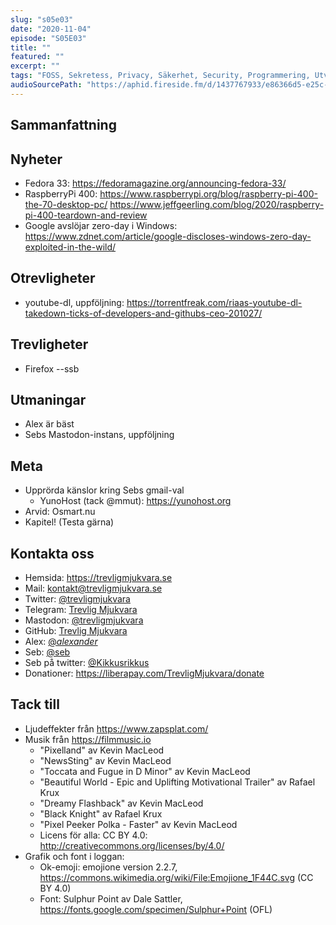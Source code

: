 ```yaml
---
slug: "s05e03"
date: "2020-11-04"
episode: "S05E03"
title: ""
featured: ""
excerpt: "" 
tags: "FOSS, Sekretess, Privacy, Säkerhet, Security, Programmering, Utveckling, RaspberryPi, Mjukvara, PinePhone, Technology, Linux, Open Source, Mastodon, Ubuntu, Edge, Firefox, youtube-dl, ssh, git, GitHub, VPS, Digital Ocean" 
audioSourcePath: "https://aphid.fireside.fm/d/1437767933/e86366d5-e25c-4aab-9a13-33b7144ac160/f4645ee9-b515-4a74-9ee5-efcfe1f786bf.mp3"
---
```

## Sammanfattning

## Nyheter
- Fedora 33: https://fedoramagazine.org/announcing-fedora-33/ 
- RaspberryPi 400: https://www.raspberrypi.org/blog/raspberry-pi-400-the-70-desktop-pc/ https://www.jeffgeerling.com/blog/2020/raspberry-pi-400-teardown-and-review
- Google avslöjar zero-day i Windows: https://www.zdnet.com/article/google-discloses-windows-zero-day-exploited-in-the-wild/

## Otrevligheter
- youtube-dl, uppföljning: https://torrentfreak.com/riaas-youtube-dl-takedown-ticks-of-developers-and-githubs-ceo-201027/

## Trevligheter
- Firefox --ssb

## Utmaningar
- Alex är bäst
- Sebs Mastodon-instans, uppföljning

## Meta
- Upprörda känslor kring Sebs gmail-val
  - YunoHost (tack @mmut): https://yunohost.org
- Arvid: Osmart.nu
- Kapitel! (Testa gärna) 

## Kontakta oss
- Hemsida: https://trevligmjukvara.se
- Mail: kontakt@trevligmjukvara.se
- Twitter: [@trevligmjukvara](https://twitter.com/trevligmjukvara)
- Telegram: [Trevlig Mjukvara](https://t.me/trevligmjukvara)
- Mastodon: [@trevligmjukvara](https://mastodon.linuxkompis.se/@trevligmjukvara)
- GitHub: [Trevlig Mjukvara](https://github.com/trevligmjukvara)
- Alex: [@_alexander_](https://mastodon.online/@_alexander_)
- Seb: [@seb](https://social.gelotte.dev/@seb)
- Seb på twitter: [@Kikkusrikkus](https://twitter.com/Kikkusrikkus)
- Donationer: https://liberapay.com/TrevligMjukvara/donate

## Tack till
- Ljudeffekter från https://www.zapsplat.com/
- Musik från https://filmmusic.io
  - "Pixelland" av Kevin MacLeod
  - "NewsSting" av Kevin MacLeod
  - "Toccata and Fugue in D Minor" av Kevin MacLeod
  - "Beautiful World - Epic and Uplifting Motivational Trailer" av Rafael Krux
  - "Dreamy Flashback" av Kevin MacLeod
  - "Black Knight" av Rafael Krux
  - "Pixel Peeker Polka - Faster" av Kevin MacLeod
  - Licens för alla: CC BY 4.0: http://creativecommons.org/licenses/by/4.0/
- Grafik och font i loggan:
  - Ok-emoji: emojione version 2.2.7, https://commons.wikimedia.org/wiki/File:Emojione_1F44C.svg (CC BY 4.0)
  - Font: Sulphur Point av Dale Sattler, https://fonts.google.com/specimen/Sulphur+Point (OFL)
